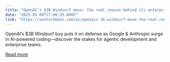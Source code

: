 ```yaml
---
title: "OpenAI’s $3B Windsurf move: the real reason behind its enterprise AI code push"
date: "2025-05-09T17:00:35.000Z"
link: "https://venturebeat.com/ai/openais-3b-windsurf-move-the-real-reason-behind-its-enterprise-ai-agent-code-push/"
---
```


OpenAI’s $3B Windsurf buy puts it on defense as Google &#038; Anthropic surge in AI-powered coding—discover the stakes for agentic development and enterprise teams.

[Read more](https://venturebeat.com/ai/openais-3b-windsurf-move-the-real-reason-behind-its-enterprise-ai-agent-code-push/)
